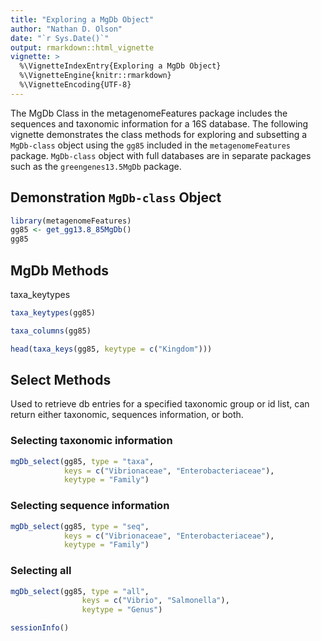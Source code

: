 ```yaml
---
title: "Exploring a MgDb Object"
author: "Nathan D. Olson"
date: "`r Sys.Date()`"
output: rmarkdown::html_vignette
vignette: >
  %\VignetteIndexEntry{Exploring a MgDb Object}
  %\VignetteEngine{knitr::rmarkdown}
  %\VignetteEncoding{UTF-8}
---
```


The MgDb Class in the metagenomeFeatures package includes the sequences and taxonomic information for a 16S database.  The following vignette demonstrates the class methods for exploring and subsetting a `MgDb-class` object using the `gg85` included in the `metagenomeFeatures` package. `MgDb-class` object with full databases are in separate packages such as the `greengenes13.5MgDb` package.

## Demonstration `MgDb-class` Object
```r
library(metagenomeFeatures)
gg85 <- get_gg13.8_85MgDb()
gg85
```


## MgDb Methods
taxa_keytypes
```r
taxa_keytypes(gg85)
```


```r
taxa_columns(gg85)
```

```r
head(taxa_keys(gg85, keytype = c("Kingdom")))
```


## Select Methods
Used to retrieve db entries for a specified taxonomic group or id list, can return either taxonomic, sequences information, or both.

### Selecting taxonomic information
```r
mgDb_select(gg85, type = "taxa",
            keys = c("Vibrionaceae", "Enterobacteriaceae"),
            keytype = "Family")
```

### Selecting sequence information
```r
mgDb_select(gg85, type = "seq",
            keys = c("Vibrionaceae", "Enterobacteriaceae"),
            keytype = "Family")
```



### Selecting all
```r
mgDb_select(gg85, type = "all",
                keys = c("Vibrio", "Salmonella"),
                keytype = "Genus")
```


```r
sessionInfo()
```
